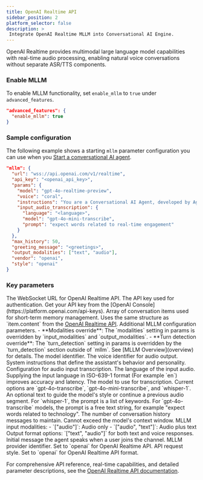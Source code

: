 ```yaml
---
title: OpenAI Realtime API
sidebar_position: 2
platform_selector: false
description: >
 Integrate OpenAI Realtime MLLM into Conversational AI Engine.
---
```



OpenAI Realtime provides multimodal large language model capabilities with real-time audio processing, enabling natural voice conversations without separate ASR/TTS components.

### Enable MLLM

To enable MLLM functionality, set `enable_mllm` to `true` under `advanced_features`.

```json
"advanced_features": {
  "enable_mllm": true
}
```

### Sample configuration

The following example shows a starting `mllm` parameter configuration you can use when you [Start a conversational AI agent](../../rest-api/join).

```json
"mllm": {
  "url": "wss://api.openai.com/v1/realtime",
  "api_key": "<openai_api_key>",
  "params": {
    "model": "gpt-4o-realtime-preview",
    "voice": "coral",
    "instructions": "You are a Conversational AI Agent, developed by Agora.",
    "input_audio_transcription": {
      "language": "<language>",
      "model": "gpt-4o-mini-transcribe",
      "prompt": "expect words related to real-time engagement"
    }
  },
  "max_history": 50,
  "greeting_message": "<greetings>",
  "output_modalities": ["text", "audio"],
  "vendor": "openai",
  "style": "openai"
}
```

### Key parameters

<ParameterList title="mllm" required={true}>
  <Parameter name="url" type="string" required={true}>  
  The WebSocket URL for OpenAI Realtime API. 
  </Parameter>
  <Parameter name="api_key" type="string" required={true}>
  The API key used for authentication. Get your API key from the [OpenAI Console](https://platform.openai.com/api-keys).
  </Parameter>
  <Parameter name="messages" type="array[object]" required={false}>
  Array of conversation items used for short-term memory management. Uses the same structure as `item.content` from the <a href="https://platform.openai.com/docs/api-reference/realtime-client-events/conversation/item/create">OpenAI Realtime API</a>.
  </Parameter>
  <Parameter name="params" type="object" required={false}>
    Additional MLLM configuration parameters.
    - **Modalities override**: The `modalities` setting in params is overridden by `input_modalities` and `output_modalities`.
    - **Turn detection override**: The `turn_detection` setting in params is overridden by the `turn_detection` section outside of `mllm`.  
    See [MLLM Overview](overview) for details.
    <Parameter name="model" type="string" required={false}>
    The model identifier. 
    </Parameter>  
    <Parameter name="voice" type="string" required={false}>
    The voice identifier for audio output. 
    </Parameter>
    <Parameter name="instructions" type="string" required={false}>
    System instructions that define the assistant's behavior and personality.
    </Parameter>
    <Parameter name="input_audio_transcription" type="object" required={false}>
    Configuration for audio input transcription.
      <Parameter name="language" type="string" required={false}>
      The language of the input audio. Supplying the input language in ISO-639-1 format (For example `en`) improves accuracy and latency.
      </Parameter>
      <Parameter name="model" type="string" required={false}>
      The model to use for transcription. Current options are `gpt-4o-transcribe`, `gpt-4o-mini-transcribe`, and `whisper-1`.
      </Parameter>
      <Parameter name="prompt" type="string" required={false}>
      An optional text to guide the model's style or continue a previous audio segment. For `whisper-1`, the prompt is a list of keywords. For `gpt-4o-transcribe` models, the prompt is a free text string, for example "expect words related to technology".
      </Parameter>
    </Parameter>
  </Parameter>
  <Parameter name="max_history" type="integer" defaultValue="32" required={false}>
  The number of conversation history messages to maintain. Cannot exceed the model's context window.
  </Parameter>
  <Parameter name="input_modalities" type="array[string]" defaultValue='["audio"]' required={false}>
    MLLM input modalities:
    - `["audio"]`: Audio only
    - `["audio", "text"]`: Audio plus text
  </Parameter>  
  <Parameter name="output_modalities" type="array[string]" defaultValue='["text", "audio"]' required={false}>
  Output format options: `["text", "audio"]` for both text and voice responses.
  </Parameter>
  <Parameter name="greeting_message" type="string" required={false}>
  Initial message the agent speaks when a user joins the channel.
  </Parameter>  
  <Parameter name="vendor" type="string" required={false}>
  MLLM provider identifier. Set to `openai` for OpenAI Realtime API.
  </Parameter>
  <Parameter name="style" type="string" required={false}>
  API request style. Set to `openai` for OpenAI Realtime API format.
  </Parameter>
</ParameterList>

For comprehensive API reference, real-time capabilities, and detailed parameter descriptions, see the [OpenAI Realtime API documentation](https://platform.openai.com/docs/guides/realtime).

